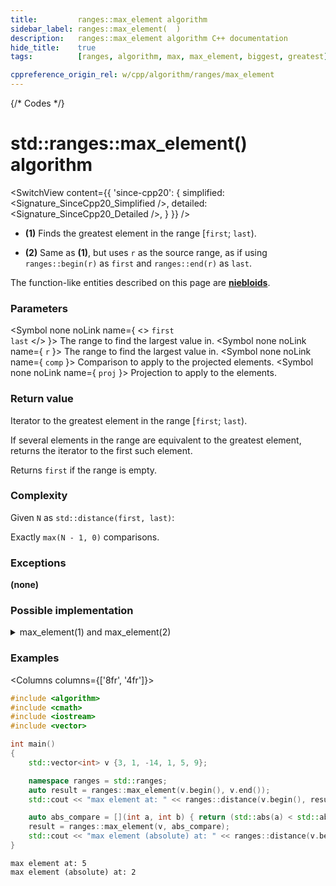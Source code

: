 ```yaml
---
title:         ranges::max_element algorithm
sidebar_label: ranges::max_element(  )
description:   ranges::max_element algorithm C++ documentation
hide_title:    true
tags:          [ranges, algorithm, max, max_element, biggest, greatest]

cppreference_origin_rel: w/cpp/algorithm/ranges/max_element
---
```



{/* Codes */}


# std::ranges::max_element() algorithm

<SwitchView content={{
	'since-cpp20': {
		simplified:	<Signature_SinceCpp20_Simplified />,
		detailed:	<Signature_SinceCpp20_Detailed />,
	}
}} />

- **(1)** Finds the greatest element in the range [`first`; `last`).

- **(2)** Same as **(1)**, but uses `r` as the source range, as if using `ranges::begin(r)` as `first` and `ranges::end(r)` as `last`.

The function-like entities described on this page are [**niebloids**](/docs/std/algo/niebloids).

### Parameters

<SymbolTable>

  <Symbol none noLink name={ <> <code>first</code> <br/> <code>last</code> </> }>
    The range to find the largest value in.
  </Symbol>
  <Symbol none noLink name={ <code>r</code> }>
    The range to find the largest value in.
  </Symbol>
  <Symbol none noLink name={ <code>comp</code> }>
    Comparison to apply to the projected elements.
  </Symbol>
  <Symbol none noLink name={ <code>proj</code> }>
    Projection to apply to the elements.
  </Symbol>

</SymbolTable>

### Return value

Iterator to the greatest element in the range [`first`; `last`).

If several elements in the range are equivalent to the greatest element, returns the iterator to the first such element.

Returns `first` if the range is empty.

### Complexity

Given `N` as `std::distance(first, last)`:

Exactly `max(N - 1, 0)` comparisons.

### Exceptions

**(none)**

### Possible implementation

<details>
<summary>max_element(1) and max_element(2)</summary>

```cpp

struct max_element_fn
{
    template<std::forward_iterator I, std::sentinel_for<I> S, class Proj = std::identity,
             std::indirect_strict_weak_order<std::projected<I, Proj>> Comp = ranges::less>
    constexpr I operator()(I first, S last, Comp comp = {}, Proj proj = {}) const
    {
        if (first == last)
            return last;

        auto largest = first;
        ++first;
        for (; first != last; ++first)
            if (std::invoke(comp, std::invoke(proj, *largest), std::invoke(proj, *first)))
                largest = first;
        return largest;
    }

    template<ranges::forward_range R, class Proj = std::identity,
             std::indirect_strict_weak_order<
                 std::projected<ranges::iterator_t<R>, Proj>> Comp = ranges::less>
    constexpr ranges::borrowed_iterator_t<R>
        operator()(R&& r, Comp comp = {}, Proj proj = {}) const
    {
        return (*this)(ranges::begin(r), ranges::end(r), std::ref(comp), std::ref(proj));
    }
};

inline constexpr max_element_fn max_element;
```

</details>

### Examples

<Columns columns={['8fr', '4fr']}>
<div>

```cpp title='Main.cpp' showLineNumbers
#include <algorithm>
#include <cmath>
#include <iostream>
#include <vector>

int main()
{
    std::vector<int> v {3, 1, -14, 1, 5, 9};

    namespace ranges = std::ranges;
    auto result = ranges::max_element(v.begin(), v.end());
    std::cout << "max element at: " << ranges::distance(v.begin(), result) << '\n';

    auto abs_compare = [](int a, int b) { return (std::abs(a) < std::abs(b)); };
    result = ranges::max_element(v, abs_compare);
    std::cout << "max element (absolute) at: " << ranges::distance(v.begin(), result) << '\n';
}
```

</div>
<div>

```plaintext title="Output"
max element at: 5
max element (absolute) at: 2
```

</div>
</Columns>
